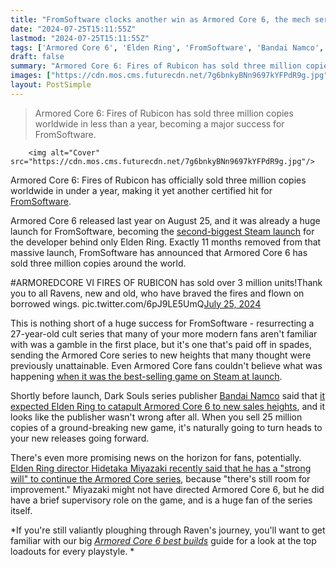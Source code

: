 ```yaml
---
title: "FromSoftware clocks another win as Armored Core 6, the mech series' return after 10 years of Souls games, hits 3 million copies sold"
date: "2024-07-25T15:11:55Z"
lastmod: "2024-07-25T15:11:55Z"
tags: ['Armored Core 6', 'Elden Ring', 'FromSoftware', 'Bandai Namco', 'Steam']
draft: false
summary: "Armored Core 6: Fires of Rubicon has sold three million copies worldwide in less than a year, becoming a major success for FromSoftware."
images: ["https://cdn.mos.cms.futurecdn.net/7g6bnkyBNn9697kYFPdR9g.jpg"]
layout: PostSimple
---
```

> Armored Core 6: Fires of Rubicon has sold three million copies worldwide in less than a year, becoming a major success for FromSoftware.


        <img alt="Cover" src="https://cdn.mos.cms.futurecdn.net/7g6bnkyBNn9697kYFPdR9g.jpg"/>
        
Armored Core 6: Fires of Rubicon has officially sold three million copies worldwide in under a year, making it yet another certified hit for [FromSoftware](https://www.gamesradar.com/tag/fromsoftware/).

Armored Core 6 released last year on August 25, and it was already a huge launch for FromSoftware, becoming the [second-biggest Steam launch](https://www.gamesradar.com/armored-core-6-beats-all-dark-souls-games-to-become-second-biggest-fromsoftware-launch/) for the developer behind only Elden Ring. Exactly 11 months removed from that massive launch, FromSoftware has announced that Armored Core 6 has sold three million copies around the world.

#ARMOREDCORE VI FIRES OF RUBICON has sold over 3 million units!Thank you to all Ravens, new and old, who have braved the fires and flown on borrowed wings. pic.twitter.com/6pJ9LE5UmQ[July 25, 2024](https://twitter.com/armoredcore/status/1816473483771072954)

This is nothing short of a huge success for FromSoftware - resurrecting a 27-year-old cult series that many of your more modern fans aren't familiar with was a gamble in the first place, but it's one that's paid off in spades, sending the Armored Core series to new heights that many thought were previously unattainable. Even Armored Core fans couldn't believe what was happening [when it was the best-selling game on Steam at launch](https://www.gamesradar.com/is-this-real-armored-core-6-is-the-top-selling-game-on-steam-and-a-breakout-moment-for-a-26-year-old-cult-hit/).

Shortly before launch, Dark Souls series publisher [Bandai Namco](https://www.gamesradar.com/tag/bandai-namco/) said that [it expected Elden Ring to catapult Armored Core 6 to new sales heights](https://www.gamesradar.com/elden-rings-success-is-expected-to-drive-armored-core-6-to-record-breaking-sales-for-the-series/), and it looks like the publisher wasn't wrong after all. When you sell 25 million copies of a ground-breaking new game, it's naturally going to turn heads to your new releases going forward.

There's even more promising news on the horizon for fans, potentially. [Elden Ring director Hidetaka Miyazaki recently said that he has a "strong will" to continue the Armored Core series](https://www.gamesradar.com/games/action/elden-ring-director-hidetaka-miyazaki-has-a-strong-will-to-make-an-armored-core-6-follow-up-because-theres-still-room-for-improvement/), because "there's still room for improvement." Miyazaki might not have directed Armored Core 6, but he did have a brief supervisory role on the game, and is a huge fan of the series itself.

*If you're still valiantly ploughing through Raven's journey, you'll want to get familiar with our big *[<em>Armored Core 6 best builds</em>](https://www.gamesradar.com/armored-core-6-builds-best/)* guide for a look at the top loadouts for every playstyle. *
        